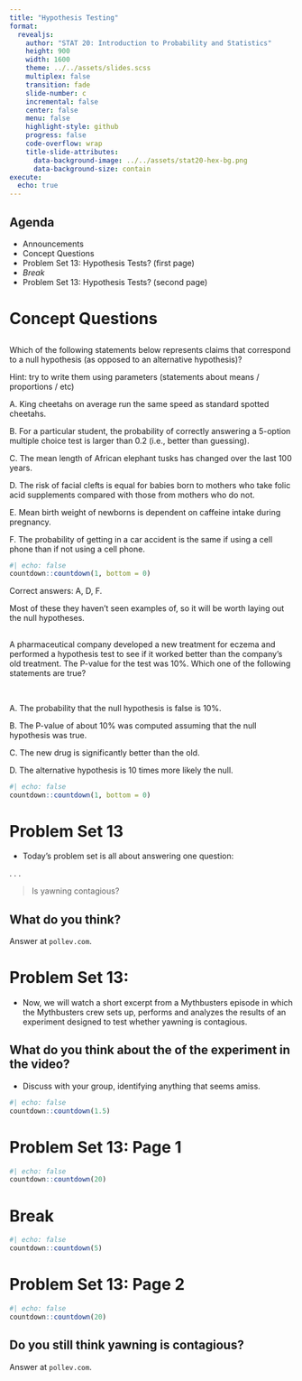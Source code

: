 ```yaml
---
title: "Hypothesis Testing"
format:
  revealjs:
    author: "STAT 20: Introduction to Probability and Statistics"
    height: 900
    width: 1600
    theme: ../../assets/slides.scss
    multiplex: false
    transition: fade
    slide-number: c
    incremental: false
    center: false
    menu: false
    highlight-style: github
    progress: false
    code-overflow: wrap
    title-slide-attributes:
      data-background-image: ../../assets/stat20-hex-bg.png
      data-background-size: contain
execute: 
  echo: true
---
```


## Agenda

- Announcements
- Concept Questions
- Problem Set 13: Hypothesis Tests? (first page)
- *Break*
- Problem Set 13: Hypothesis Tests? (second page)

<!---
:::notes
Pick a Card Activity

Goals:
1. Identify a situation where people naturally reason like a hypothesis test
2. Map the parts of that situation to the formalism of a hypothesis test
3. Provide some intuition about why .05 is used as the standard threshold

Take two decks of cards and mix them so that you have a single deck that is all of one color, say: black. Bring a prize to class and ham it up that the winner of this simple game will win the prize. All they have to do is pick a red card.

Shuffle the deck, say that's its fair, then select a random student to be the first contestant. Fan the cards out for them and have them pick a card. When the lose, fein disappointment / surprise, replace the card and move on to the next student. Do this several times. You'll start hearing groans that the game is rigged. At the point where the groans become clearly articulated (usually around 4 or 5 draws), stop the game, admit to the scam, then go to the board.

Walk through how students started with a previous notion that the deck was fair (null hypothesis: p(red) = .5). As they observed data, they assessed the degree of consistency with that notion by computing the probability of the data. Calculate a table of the binomial probabilities of one black, two blacks, three blacks, on the board. With 4 blacks, the probability is 1/2^4 = .0625 and with 5 blacks its 1/2^5 = .03125. Draw a line between these two probability and identify it as the alpha = .05 threshold that is generally used for "calling bullshit on the null".
:::
-->

# Concept Questions

## {.smaller}

:::poll

Which of the following statements below represents claims that correspond to a null hypothesis (as opposed to an alternative hypothesis)?

Hint: try to write them using parameters (statements about means / proportions / etc)

A. King cheetahs on average run the same speed as standard spotted cheetahs.

B. For a particular student, the probability of correctly answering a 5-option multiple choice test is larger than 0.2 (i.e., better than guessing).

C. The mean length of African elephant tusks has changed over the last 100 years.

D. The risk of facial clefts is equal for babies born to mothers who take folic acid supplements compared with those from mothers who do not.

E. Mean birth weight of newborns is dependent on caffeine intake during pregnancy.

F. The probability of getting in a car accident is the same if using a cell phone than if not using a cell phone.
:::

```r
#| echo: false
countdown::countdown(1, bottom = 0)
```


:::notes
Correct answers: A, D, F.

Most of these they haven't seen examples of, so it will be worth laying out the null hypotheses.
:::

<!---
## 

We want to understand whether blood thinners are helpful or harmful. We’ll consider both of these possibilities using a two-sided hypothesis test.

:::{.smaller}
*Null*: Blood thinners do not have an overall survival effect, i.e., the survival proportions are the same in each group. 

*Alternative*: Blood thinners have an impact on survival, either positive or negative, but not zero.
:::

![](images/two-sided.png){fig-width="400" fig-align="center"}

:::poll
What is your guess at the p-value?
:::

```r
#| echo: false
countdown::countdown(1, bottom = 0)
```

:::notes
.3 is probably the best answer but .2 is ok too.
:::
-->

##

A pharmaceutical company developed a new treatment for eczema and performed a
hypothesis test to see if it worked better than the company's old treatment. The P-value for the test was $10\%$. Which one of the following statements are true?

\

A. The probability that the null hypothesis is false is $10\%$.

B. The P-value of about $10\%$ was computed assuming that the null hypothesis was true.

C. The new drug is significantly better than the old. 

D. The alternative hypothesis is 10 times more likely the null.

```r
#| echo: false
countdown::countdown(1, bottom = 0)
```

# Problem Set 13

-   Today's problem set is all about answering one question:

. . . 

> Is yawning contagious?

## What do you think?

Answer at `pollev.com`.

# Problem Set 13:

-   Now, we will watch a short excerpt from a Mythbusters episode in which the Mythbusters crew sets up, performs and analyzes the results of an experiment designed to test whether yawning is contagious.


## What do you think about the of the experiment in the video?

-   Discuss with your group, identifying anything that seems amiss.

```r
#| echo: false
countdown::countdown(1.5)
```

# Problem Set 13: Page 1

```r
#| echo: false
countdown::countdown(20)
```

# Break

```r
#| echo: false
countdown::countdown(5)
```


# Problem Set 13: Page 2

```r
#| echo: false
countdown::countdown(20)
```

## Do you still think yawning is contagious?

Answer at `pollev.com`.


<!---
# Hypothesis Testing with `infer`


## {background-image="images/pic-5.jpg" background-size="contain"}

## {background-image="images/pic-6.jpg" background-size="contain"}

## {background-image="images/pic-7.jpg" background-size="contain"}

## {background-image="images/pic-8.jpg" background-size="contain"}

## {background-image="images/pic-9.jpg" background-size="contain"}

## {background-image="images/pic-10.jpg" background-size="contain"}

## {background-image="images/pic-11.jpg" background-size="contain"}

## {background-image="images/pic-12.jpg" background-size="contain"}

# Appendix

# Example: Class Survey

## {menu-title="question"}

> Question: Do beach lovers prefer the warm seasons more than mountain lovers?

. . .

Load packages and data.

```r
library(tidyverse)
library(stat20data)
```

. . .

Create new column with just two levels and drop NAs.

```r
class_survey <- class_survey %>%
  mutate(warm_fav = season%in% c("Summer", "Fall")) %>%
  drop_na(beach_or_mtns, warm_fav)
```


## Visualizing the data

> What sort of visualization can we use to see the association between these two variables?

. . .

:::columns
:::{.column width="50%"}
```r
class_survey %>%
  select(beach_or_mtns, warm_fav)
```
:::

:::{.column width="50%" .fragment}
```r
ggplot(class_survey, aes(x = beach_or_mtns,
                         fill = warm_fav)) +
  geom_bar(position = "fill")
```
:::
:::


## Answering with a statistic

> Question: Do beach lovers prefer the warm seasons more than mountain lovers?

. . .

```r
library(infer)
obs_stat <- class_survey %>%
  specify(response = warm_fav,
          explanatory = beach_or_mtns,
          success = "TRUE") %>%
  calculate(stat = "diff in props")
obs_stat
```

. . .

> We see the difference is non-zero, but could that just be a product of this particular small sample of data that we have?


## Hypothesis Test Pipeline {auto-animate="true"}

```r
class_survey %>%
  specify(response = warm_fav,  
          explanatory = beach_or_mtns,  
          success = "TRUE")  
```


## Hypothesis Test Pipeline {auto-animate="true"}

```r
class_survey %>%
  specify(response = warm_fav,
          explanatory = beach_or_mtns,
          success = "TRUE") %>%
  hypothesize(null = "independence")  
```


## Hypothesis Test Pipeline {auto-animate="true"}

```r
class_survey %>%
  specify(response = warm_fav,
          explanatory = beach_or_mtns,
          success = "TRUE") %>%
  hypothesize(null = "independence") %>%
  generate(reps = 1,
           type = "permute")
```



## Hypothesis Test Pipeline {auto-animate="true"}

```r
class_survey %>%
  specify(response = warm_fav,
          explanatory = beach_or_mtns,
          success = "TRUE") %>%
  hypothesize(null = "independence") %>%
  generate(reps = 1,
           type = "permute") # a second shuffle
```


## Hypothesis Test Pipeline {auto-animate="true"}

```r
class_survey %>%
  specify(response = warm_fav,
          explanatory = beach_or_mtns,
          success = "TRUE") %>%
  hypothesize(null = "independence") %>%
  generate(reps = 1,
           type = "permute") # a third shuffle
```


## Hypothesis Test Pipeline {auto-animate="true"}

```r
class_survey %>%
  specify(response = warm_fav,
          explanatory = beach_or_mtns,
          success = "TRUE") %>%
  hypothesize(null = "independence") %>%
  generate(reps = 500,  
           type = "permute")
```


## Hypothesis Test Pipeline {auto-animate="true"}

```r
class_survey %>%
  specify(response = warm_fav,
          explanatory = beach_or_mtns,
          success = "TRUE") %>%
  hypothesize(null = "independence") %>%
  generate(reps = 500,
           type = "permute") %>%
  calculate(stat = "diff in props")  
```


## Hypothesis Test Pipeline {auto-animate="true"}

```r
class_survey %>%
  specify(response = warm_fav,
          explanatory = beach_or_mtns,
          success = "TRUE") %>%
  hypothesize(null = "independence") %>%
  generate(reps = 500,
           type = "permute") %>%
  calculate(stat = "diff in props") %>%
  visualize()  
```


## Hypothesis Test Pipeline {auto-animate="true"}

```r
class_survey %>%
  specify(response = warm_fav,
          explanatory = beach_or_mtns,
          success = "TRUE") %>%
  hypothesize(null = "independence") %>%
  generate(reps = 500,
           type = "permute") %>%
  calculate(stat = "diff in props") %>%
  visualize() +
  shade_pvalue(obs_stat = obs_stat,  
               direction = "both")  
```


## Hypothesis Test Pipeline {auto-animate="true"}

```r
set.seed(30)
```


```r
class_survey %>%
  specify(response = warm_fav,
          explanatory = beach_or_mtns,
          success = "TRUE") %>%
  hypothesize(null = "independence") %>%
  generate(reps = 500,
           type = "permute") %>%
  calculate(stat = "diff in props") %>%
  get_p_value(obs_stat = obs_stat,  
               direction = "both")  
```

<!-- ## Your turn -->

<!-- We want to  -->

<!-- Using the `class_survey` data, create a plot of the distribution of thoughts on climate change separated out by whether or not a student is an econ major. Also compute a statistic that  -->

